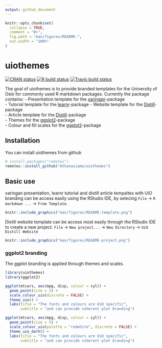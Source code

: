 ```yaml
---
output: github_document
---
```


<!-- README.md is generated from README.Rmd. Please edit that file -->

```r
knitr::opts_chunk$set(
  collapse = TRUE,
  comment = "#>",
  fig.path = "man/figures/README-",
  out.width = "100%"
)
```

# uiothemes

<!-- badges: start -->
[![CRAN status](https://www.r-pkg.org/badges/version/uiothemes)](https://CRAN.R-project.org/package=uiothemes)
[![R build status](https://github.com/Athanasiamo/uiothemes/workflows/R-CMD-check/badge.svg)](https://github.com/Athanasiamo/uiothemes/actions)
[![Travis build status](https://travis-ci.com/Athanasiamo/uiothemes.svg?branch=master)](https://travis-ci.com/Athanasiamo/uiothemes)
<!-- badges: end -->

The goal of uiothemes is to provide branded templates for the University of Oslo for commonly used R markdown packages. 
Currently the package contains:
- Presentation template for the [xaringan](https://slides.yihui.org/xaringan/#1)-package  
- Tutorial template for the [learnr](https://rstudio.github.io/learnr/)-package
- Website template for the [Distill](https://rstudio.github.io/distill/website.html)-package  
- Article template for the [Distill](https://rstudio.github.io/distill/basics.html)-package  
- Themes for the [ggplot2](https://ggplot2.tidyverse.org/)-package  
- Colour and fill scales for the [ggplot2](https://ggplot2.tidyverse.org/)-package  

## Installation
You can install uiothemes from github
```r
# install.packages("remotes")
remotes::install_github("Athanasiamo/uiothemes")
```

<!-- You can install the released version of uiothemes from [CRAN](https://CRAN.R-project.org) with: -->

<!-- ``` r -->
<!-- install.packages("uiothemes") -->
<!-- ``` -->

## Basic use

xaringan presentation, learnr tutorial and distill article tempaltes with UiO branding can be access easily using the RStudio IDE, by selecing `File` -> `R markdown ...` -> `From Template`.


```r
knitr::include_graphics("man/figures/README-template.png")
```

Distill website template can be access most easily through the RStudio IDE to create a new project.
`File` -> `New project...` -> `New Directory` -> `UiO Distill Website`

```r
knitr::include_graphics("man/figures/README-project.png")
```


### ggplot2 branding

The ggplot branding is applied through themes and scales.

```r
library(uiothemes)
library(ggplot2)

ggplot(mtcars, aes(mpg, disp, colour = cyl)) +
  geom_point(size = 5) +
  scale_colour_uio(discrete = FALSE) +
  theme_uio() +
  labs(title = "The fonts and colours are UiO specific",
       subtitle = "and can provide coherent plot branding")

ggplot(mtcars, aes(mpg, disp, colour = cyl)) +
  geom_point(size = 5) +
  scale_colour_uio(palette = "redwhite", discrete = FALSE) +
  theme_uio_dark() +
  labs(title = "The fonts and colours are UiO specific",
       subtitle = "and can provide coherent plot branding")

```

